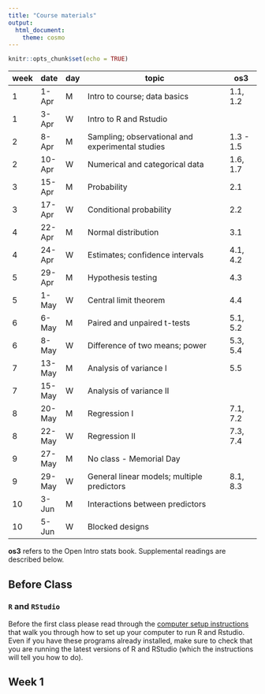 ```yaml
---
title: "Course materials"
output: 
  html_document: 
    theme: cosmo
---
```


```r
knitr::opts_chunk$set(echo = TRUE)
```

| week | date   | day | topic                                            | os3       |
|------|--------|-----|--------------------------------------------------|-----------|
| 1    | 1-Apr  | M   | Intro to course; data basics                     | 1.1, 1.2  |
| 1    | 3-Apr  | W   | Intro to R and Rstudio                           |           |
| 2    | 8-Apr  | M   | Sampling; observational and experimental studies | 1.3 - 1.5 |
| 2    | 10-Apr | W   | Numerical and categorical data                   | 1.6, 1.7  |
| 3    | 15-Apr | M   | Probability                                      | 2.1       |
| 3    | 17-Apr | W   | Conditional probability                          | 2.2       |
| 4    | 22-Apr | M   | Normal distribution                              | 3.1       |
| 4    | 24-Apr | W   | Estimates; confidence intervals                  | 4.1, 4.2  |
| 5    | 29-Apr | M   | Hypothesis testing                               | 4.3       |
| 5    | 1-May  | W   | Central limit theorem                            | 4.4       |
| 6    | 6-May  | M   | Paired and unpaired t-tests                      | 5.1, 5.2  |
| 6    | 8-May  | W   | Difference of two means; power                   | 5.3, 5.4  |
| 7    | 13-May | M   | Analysis of variance I                           | 5.5       |
| 7    | 15-May | W   | Analysis of variance II                          |           |
| 8    | 20-May | M   | Regression I                                     | 7.1, 7.2  |
| 8    | 22-May | W   | Regression II                                    | 7.3, 7.4  |
| 9    | 27-May | M   | No class - Memorial Day                          |           |
| 9    | 29-May | W   | General linear models; multiple predictors       | 8.1, 8.3  |
| 10   | 3-Jun  | M   | Interactions between predictors                  |           |
| 10   | 5-Jun  | W   | Blocked designs                                  |           |

**os3** refers to the Open Intro stats book. Supplemental readings are described below. 

## Before Class 

### `R` and `RStudio`

Before the first class please read through the [computer setup instructions](https://elahi.github.io/00-setup-R.html) that walk you through how to set up your computer to run R and Rstudio. Even if you have these programs already installed, make sure to check that you are running the latest versions of R and RStudio (which the instructions will tell you how to do). 

## Week 1
